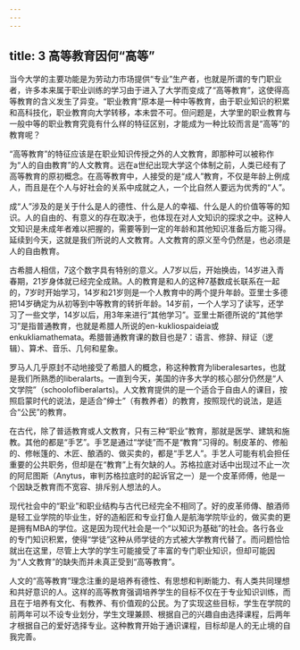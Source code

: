 ```yaml
---
---
---
```

title: 3 高等教育因何“高等”
---



当今大学的主要功能是为劳动力市场提供“专业”生产者，也就是所谓的专门职业者，许多本来属于职业训练的学习由于进入了大学而变成了“高等教育”，这使得高等教育的含义发生了异变。“职业教育”原本是一种中等教育，由于职业知识的积累和高科技化，职业教育向大学转移，本未尝不可。但问题是，大学里的职业教育与一般中等的职业教育究竟有什么样的特征区别，才能成为一种比较而言是“高等”的教育呢？

“高等教育”的特征应该是在职业知识传授之外的人文教育，即那种可以被称作为“人的自由教育”的人文教育。远在a世纪出现大学这个体制之前，人类已经有了高等教育的原初概念。在高等教育中，人接受的是“成人”教育，不仅是年龄上例成人，而且是在个人与好社会的关系中成就之人，一个比自然人要远为优秀的“人”。

成“人”涉及的是关于什么是人的德性、什么是人的幸福、什么是人的价值等等的知识。人的自由的、有意义的存在取决于，也体现在对人文知识的探求之中。这种人文知识是未成年者难以把握的，需要等到一定的年龄和其他知识准备后方能习得。延续到今天，这就是我们所说的人文教育。人文教育的原义至今仍然是，也必须是人的自由教育。

古希腊人相信，7这个数字具有特别的意义。人7岁以后，开始换齿，14岁进入青春期，21岁身体就已经完全成熟。人的教育是和人的这种7基数成长联系在一起的，7岁时开始学习，14岁和21岁则是一个人教育中的两个提升年龄。亚里士多德把14岁确定为从初等到中等教育的转折年龄。14岁前，一个人学习了读写，还学习了一些文学，14岁以后，用3年来进行“其他学习”。亚里士斯德所说的“其他学习”是指普通教育，也就是希腊人所说的en-kukliospaideia或enkukliamathemata。希腊普通教育课的数目也是7：语言、修辞、辩证（逻辑）、算术、音乐、几何和星象。

罗马人几乎原封不动地接受了希腊人的概念，称这种教育为liberalesartes，也就是我们所熟悉的liberalarts。一直到今天，美国的许多大学的核心部分仍然是“人文学院”（schoolofliberalarts)。人文教育提供的是一个适合于自由人的课目，按照启蒙时代的说法，是适合“绅士”（有教养者）的教育，按照现代的说法，是适合“公民”的教育。

在古代，除了普适教育或人文教育，只有三种“职业”教育，那就是医学、建筑和施教。其他的都是“手艺”。手艺是通过“学徒”而不是“教育”习得的。制皮革的、修船的、修帐篷的、木匠、酿酒的、做买卖的，都是“手艺人”。手艺人可能有机会担任重要的公共职务，但却是在“教育”上有欠缺的人。苏格拉底对话中出现过不止一次的阿尼图斯（Anytus，审判苏格拉底时的起诉官之一）是一个皮革师傅，他是一个因缺乏教育而不宽容、排斥别人想法的人。

现代社会中的“职业”和职业结构与古代已经完全不相同了。好的皮革师傳、酿酒师是轻工业学院的毕业生，好的造船匠和专业打鱼人是航海学院毕业的，做买卖的更是拥有MBA的学位。这是因为现代社会是一个“以知识为基础”的社会。各行各业的专门知识积累，使得“学徒”这种从师学徒的方式被大学教育代替了。而问题恰恰就出在这里，尽管上大学的学生可能接受了丰富的专门职业知识，但却可能因为“人文教育”的缺失而并未真正受到“高等教育”。

人文的“高等教育”理念注重的是培养有德性、有思想和判断能力、有人类共同理想和共好意识的人。这样的高等教育强调培养学生的目标不仅在于专业知识训练，而且在于培养有文化、有教养、有价值观的公民。为了实现这些目标，学生在学院的前两年可以不设专业划分，学生文理兼顾、根据自己的兴趣自由选择课程，后两年才根据自己的爱好选择专业。这种教育开始于通识课程，目标却是人的无止境的自我完善。
